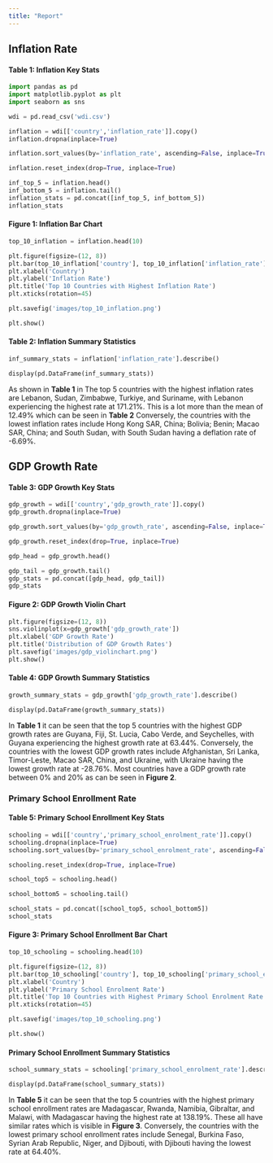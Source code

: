 ```yaml
---
title: "Report"
---
```


## Inflation Rate

#### Table 1: Inflation Key Stats
<!-- Table: key-stats -->
```python
import pandas as pd
import matplotlib.pyplot as plt
import seaborn as sns

wdi = pd.read_csv('wdi.csv')

inflation = wdi[['country','inflation_rate']].copy()
inflation.dropna(inplace=True)

inflation.sort_values(by='inflation_rate', ascending=False, inplace=True)

inflation.reset_index(drop=True, inplace=True)

inf_top_5 = inflation.head()
inf_bottom_5 = inflation.tail()
inflation_stats = pd.concat([inf_top_5, inf_bottom_5])
inflation_stats
```

#### Figure 1: Inflation Bar Chart
<!-- Figure: inflation-bar-chart -->
```python
top_10_inflation = inflation.head(10)

plt.figure(figsize=(12, 8))
plt.bar(top_10_inflation['country'], top_10_inflation['inflation_rate'], color='skyblue')
plt.xlabel('Country')
plt.ylabel('Inflation Rate')
plt.title('Top 10 Countries with Highest Inflation Rate')
plt.xticks(rotation=45)

plt.savefig('images/top_10_inflation.png')

plt.show()
```

#### Table 2: Inflation Summary Statistics 
<!-- Table: inflation-summary-stats -->
```python
inf_summary_stats = inflation['inflation_rate'].describe()

display(pd.DataFrame(inf_summary_stats))
```

As shown in **Table 1** in The top 5 countries with the highest inflation rates are Lebanon, Sudan, Zimbabwe, Turkiye, and Suriname, with Lebanon experiencing the highest rate at 171.21%. This is a lot more than the mean of 12.49% which can be seen in **Table 2** Conversely, the countries with the lowest inflation rates include Hong Kong SAR, China; Bolivia; Benin; Macao SAR, China; and South Sudan, with South Sudan having a deflation rate of -6.69%. 



## GDP Growth Rate

#### Table 3: GDP Growth Key Stats
<!-- Table: gdp-key-stats -->
```python
gdp_growth = wdi[['country','gdp_growth_rate']].copy()
gdp_growth.dropna(inplace=True)

gdp_growth.sort_values(by='gdp_growth_rate', ascending=False, inplace=True)

gdp_growth.reset_index(drop=True, inplace=True)

gdp_head = gdp_growth.head()

gdp_tail = gdp_growth.tail()
gdp_stats = pd.concat([gdp_head, gdp_tail])
gdp_stats

```

#### Figure 2: GDP Growth Violin Chart
<!-- Figure: gdp-violin-chart -->
```python
plt.figure(figsize=(12, 8))
sns.violinplot(x=gdp_growth['gdp_growth_rate'])
plt.xlabel('GDP Growth Rate')
plt.title('Distribution of GDP Growth Rates')
plt.savefig('images/gdp_violinchart.png')
plt.show()
```

#### Table 4: GDP Growth Summary Statistics
<!-- Table: gdp-summary-stats -->
```python
growth_summary_stats = gdp_growth['gdp_growth_rate'].describe()

display(pd.DataFrame(growth_summary_stats))
```

In **Table 1** it can be seen that the top 5 countries with the highest GDP growth rates are Guyana, Fiji, St. Lucia, Cabo Verde, and Seychelles, with Guyana experiencing the highest growth rate at 63.44%. Conversely, the countries with the lowest GDP growth rates include Afghanistan, Sri Lanka, Timor-Leste, Macao SAR, China, and Ukraine, with Ukraine having the lowest growth rate at -28.76%. Most countries have a GDP growth rate between 0% and 20% as can be seen in **Figure 2**.

### Primary School Enrollment Rate
#### Table 5: Primary School Enrollment Key Stats
<!-- Table: primary-key-stats -->
```python

schooling = wdi[['country','primary_school_enrolment_rate']].copy()
schooling.dropna(inplace=True)
schooling.sort_values(by='primary_school_enrolment_rate', ascending=False, inplace=True)

schooling.reset_index(drop=True, inplace=True)

school_top5 = schooling.head()

school_bottom5 = schooling.tail()

school_stats = pd.concat([school_top5, school_bottom5])
school_stats
```

#### Figure 3: Primary School Enrollment Bar Chart
<!-- Figure: primary-bar-chart -->
```python
top_10_schooling = schooling.head(10)

plt.figure(figsize=(12, 8))
plt.bar(top_10_schooling['country'], top_10_schooling['primary_school_enrolment_rate'], color='skyblue')
plt.xlabel('Country')
plt.ylabel('Primary School Enrolment Rate')
plt.title('Top 10 Countries with Highest Primary School Enrolment Rate')
plt.xticks(rotation=45)

plt.savefig('images/top_10_schooling.png')

plt.show()
```

#### Primary School Enrollment Summary Statistics
<!-- Table: primary-summary-stats -->
```python
school_summary_stats = schooling['primary_school_enrolment_rate'].describe()

display(pd.DataFrame(school_summary_stats))
```

In **Table 5** it can be seen that the top 5 countries with the highest primary school enrollment rates are Madagascar, Rwanda, Namibia, Gibraltar, and Malawi, with Madagascar having the highest rate at 138.19%. These all have similar rates which is visible in **Figure 3**. Conversely, the countries with the lowest primary school enrollment rates include Senegal, Burkina Faso, Syrian Arab Republic, Niger, and Djibouti, with Djibouti having the lowest rate at 64.40%.